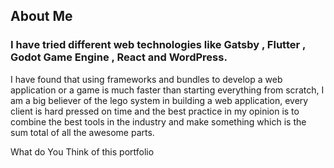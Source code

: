 ## About Me

### I have tried different web technologies like Gatsby , Flutter , Godot Game Engine , React and WordPress. 
I have found that using frameworks and bundles to develop a web application or a game is much faster than starting
everything from scratch, I am a big believer of the lego system in building a web application, every client is hard pressed 
on time and the best practice in my opinion is to combine the best tools in the industry and make something which is the sum total of all the awesome 
parts.

What do You Think of this portfolio